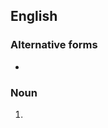 {{also|motto's}}

==English==

===Alternative forms===
* {{l|en|mottoes}}

===Noun===
{{head|en|noun plural form}}

# {{plural of|motto|lang=en}}